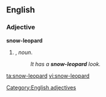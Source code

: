 ==English==

===Adjective===
'''snow-leopard'''

# {{form of|Attributive form|snow leopard|lang=en|nodot=1}}, ''noun''.
#:''It has a '''snow-leopard''' look.''
[[Category:English adjectives]]

[[ta:snow-leopard]]
[[vi:snow-leopard]]
